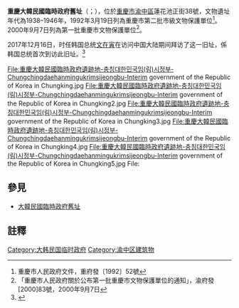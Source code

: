 {{msg:重慶市文物保護單位
|名稱 = 韓國臨時政府舊址
|編號 = 65
|圖片 = 重慶大韓民國臨時政府遺跡地-충칭대한민국임(림)시정부-Chungchingdaehanmingukrimsijeongbu-Interim government of the Republic of Korea in Chungking6.jpg
|級別 = 4
|分類 = 
|時代 = 1938–1946年
|地点 = [[重慶市|重慶市]][[市中區_(重慶市)|渝中區]]七星崗蓮花池正街38號
|坐標 = {{coord|29.558576|106.565794|display=inline,title}}
|登錄 = 1992年3月19日
}}
{{msg:重慶市文物保護單位
|名稱 = 重慶大韓民國臨時政府舊址
|編號 = 111
|圖片 = 
|級別 = 5
|分類 = 
|時代 = 1938–1946年
|地点 = [[渝中區|渝中區]]七星崗蓮花池正街38號
|坐標 = 
|登錄 = 2000年9月7日
}}
'''重慶大韓民國臨時政府舊址'''（{{kor|諺=충칭 대한민국 임시정부 유적지|漢=重慶大韓民國臨時政府遺蹟地|rm=Chungching Daehanminguk Imsijeongbu Yujeokji}}；{{lang-en|The Former Site of Provisional Goverment of the Republic of Korea in Chungking/Chongqing}}），位於[[重慶市|重慶市]][[市中區_(重慶市)|渝中區]]蓮花池正街38號，文物遺址年代為1938–1946年，1992年3月19日列為重慶市第二批市級文物保護單位<ref>重慶市人民政府文件，重府發〔1992〕52號</ref>。2000年9月7日列為第一批重慶市文物保護單位<ref>「重慶市人民政府關於公布第一批重慶市文物保護單位的通知」，渝府發[2000]83號，2000年9月7日</ref>。

2017年12月16日，时任韩国总统[[文在寅|文在寅]]在访问中国大陆期间拜访了这一旧址，係韩国总统首次到访此旧址。<ref>{{cite web|url=https://www.ettoday.net/news/20171217/1074177.htm|date=2017-12-17|title=文在寅造訪重慶韓國臨時政府舊址　尋找「建國之根」|access-date=2018-12-19|archive-date=2019-04-05|archive-url=https://web.archive.org/web/20190405073740/https://www.ettoday.net/news/20171217/1074177.htm|dead-url=no}}</ref>

<gallery>
File:重慶大韓民國臨時政府遺跡地-충칭대한민국임(림)시정부-Chungchingdaehanmingukrimsijeongbu-Interim government of the Republic of Korea in Chungking.jpg
File:重慶大韓民國臨時政府遺跡地-충칭대한민국임(림)시정부-Chungchingdaehanmingukrimsijeongbu-Interim government of the Republic of Korea in Chungking2.jpg
File:重慶大韓民國臨時政府遺跡地-충칭대한민국임(림)시정부-Chungchingdaehanmingukrimsijeongbu-Interim government of the Republic of Korea in Chungking3.jpg
File:重慶大韓民國臨時政府遺跡地-충칭대한민국임(림)시정부-Chungchingdaehanmingukrimsijeongbu-Interim government of the Republic of Korea in Chungking4.jpg
File:重慶大韓民國臨時政府遺跡地-충칭대한민국임(림)시정부-Chungchingdaehanmingukrimsijeongbu-Interim government of the Republic of Korea in Chungking5.jpg
File:
</gallery>

==參見==
*[[大韓民國臨時政府舊址|大韓民國臨時政府舊址]]

== 註釋 ==
{{reflist}}
{{文物保護單位小作品}}

{{大韩民国临时政府}}
{{重庆市}}
[[Category:大韩民国临时政府|Category:大韩民国临时政府]]
[[Category:渝中区建筑物|Category:渝中区建筑物]]